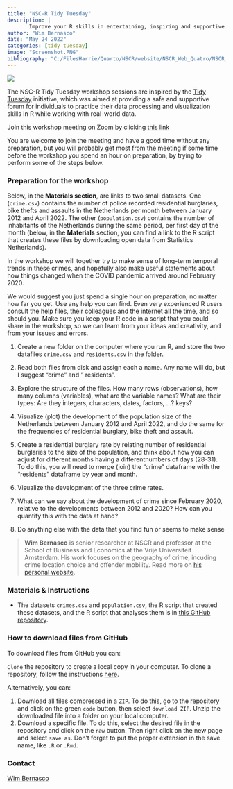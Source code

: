 ```yaml
---
title: "NSC-R Tidy Tuesday"
description: |
       Improve your R skills in entertaining, inspiring and supportive sessions moderated by your own colleagues.
author: "Wim Bernasco"
date: "May 24 2022"
categories: [tidy tuesday]
image: "Screenshot.PNG"
bibliography: "C:/FilesHarrie/Quarto/NSCR/website/NSCR_Web_Quatro/NSCR_Blog_Quarto/references/references.bib"
---
```


![](Screenshot.PNG)

The NSC-R Tidy Tuesday workshop sessions are inspired by the [Tidy Tuesday](https://www.tidytuesday.com/) initiative, which was aimed at providing a safe and supportive forum for individuals to practice their data processing and visualization skills in R while working with real-world data.

Join this workshop meeting on Zoom by clicking [this link](https://us02web.zoom.us/j/83320826408?pwd=b2FTZENkUDRodEpqTnppd1NaYlBodz09)

You are welcome to join the meeting and have a good time without any preparation, but you will probably get most from the meeting if some time before the workshop you spend an hour on preparation, by trying to perform some of the steps below.

### Preparation for the workshop

Below, in the **Materials section**, are links to two small datasets. One (`crime.csv`) contains the number of police recorded residential burglaries, bike thefts and assaults in the Netherlands per month between January 2012 and April 2022. The other (`population.csv`) contains the number of inhabitants of the Netherlands during the same period, per first day of the month (below, in the **Materials** section, you can find a link to the R script that creates these files by downloading open data from Statistics Netherlands).

In the workshop we will together try to make sense of long-term temporal trends in these crimes, and hopefully also make useful statements about how things changed when the COVID pandemic arrived around February 2020.

We would suggest you just spend a single hour on preparation, no matter how far you get. Use any help you can find. Even very experienced R users consult the help files, their colleagues and the internet all the time, and so should you. Make sure you keep your R code in a script that you could share in the workshop, so we can learn from your ideas and creativity, and from your issues and errors.

1.  Create a new folder on the computer where you run R, and store the two datafiles `crime.csv` and `residents.csv` in the folder.

2.  Read both files from disk and assign each a name. Any name will do, but I suggest "crime" and " residents".

3.  Explore the structure of the files. How many rows (observations), how many columns (variables), what are the variable names? What are their types: Are they integers, characters, dates, factors, ...? keys?

4.  Visualize (plot) the development of the population size of the Netherlands between January 2012 and April 2022, and do the same for the frequencies of residential burglary, bike theft and assault.

5.  Create a residential burglary rate by relating number of residential burglaries to the size of the population, and think about how you can adjust for different months having a differentnumbers of days (28-31). To do this, you will need to merge (join) the "crime" dataframe with the "residents" dataframe by year and month.

6.  Visualize the development of the three crime rates.

7.  What can we say about the development of crime since February 2020, relative to the developments between 2012 and 2020? How can you quantify this with the data at hand?

8.  Do anything else with the data that you find fun or seems to make sense

> **Wim Bernasco** is senior researcher at NSCR and professor at the School of Business and Economics at the Vrije Universiteit Amsterdam. His work focuses on the geography of crime, incuding crime location choice and offender mobility. Read more on [his personal website](http://www.wimbernasco.nl).

### Materials & Instructions

-   The datasets `crimes.csv` and `population.csv`, the R script that created these datasets, and the R script that analyses them is in [this GitHub repository](https://github.com/bernasco/NSC-R_tidy_tuesday_20220524.git).

### How to download files from GitHub

To download files from GitHub you can:

`Clone` the repository to create a local copy in your computer. To clone a repository, follow the instructions [here](https://docs.github.com/en/repositories/creating-and-managing-repositories/cloning-a-repository).

Alternatively, you can:

1.  Download all files compressed in a `ZIP`. To do this, go to the repository and click on the green `code` button, then select `download ZIP`. Unzip the downloaded file into a folder on your local computer.
2.  Download a specific file. To do this, select the desired file in the repository and click on the `raw` button. Then right click on the new page and select `save as`. Don't forget to put the proper extension in the save name, like `.R` or `.Rmd`.

### Contact

[Wim Bernasco](https://nscr.nl/en/medewerker/prof-dr-wim-bernasco/)
